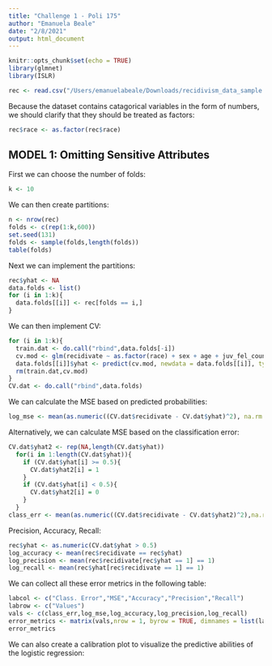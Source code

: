 ```yaml
---
title: "Challenge 1 - Poli 175"
author: "Emanuela Beale"
date: "2/8/2021"
output: html_document
---
```


```r
knitr::opts_chunk$set(echo = TRUE)
library(glmnet)
library(ISLR)
```

```r
rec <- read.csv("/Users/emanuelabeale/Downloads/recidivism_data_sample.csv")
```

Because the dataset contains catagorical variables in the form of numbers, we should clarify that they should be treated as factors:
```r
rec$race <- as.factor(rec$race)
```

## MODEL 1: Omitting Sensitive Attributes
First we can choose the number of folds:
```r
k <- 10
```

We can then create partitions:
```r
n <- nrow(rec)
folds <- c(rep(1:k,600))
set.seed(131)
folds <- sample(folds,length(folds))
table(folds)
```

Next we can implement the partitions:
```r
rec$yhat <- NA
data.folds <- list()
for (i in 1:k){
  data.folds[[i]] <- rec[folds == i,]
}
```

We can then implement CV:
```r
for (i in 1:k){
  train.dat <- do.call("rbind",data.folds[-i])
  cv.mod <- glm(recidivate ~ as.factor(race) + sex + age + juv_fel_count + juv_misd_count + priors_count + charge_degree + charge_name, family = binomial(link="logit"), data = train.dat)
  data.folds[[i]]$yhat <- predict(cv.mod, newdata = data.folds[[i]], type = "response")
  rm(train.dat,cv.mod)
}
CV.dat <- do.call("rbind",data.folds)
```

We can calculate the MSE based on predicted probabilities:
```r
log_mse <- mean(as.numeric((CV.dat$recidivate - CV.dat$yhat)^2), na.rm = TRUE)
```

Alternatively, we can calculate MSE based on the classification error:
```r
CV.dat$yhat2 <- rep(NA,length(CV.dat$yhat))
  for(i in 1:length(CV.dat$yhat)){
    if (CV.dat$yhat[i] >= 0.5){
      CV.dat$yhat2[i] = 1
    }
    if (CV.dat$yhat[i] < 0.5){
      CV.dat$yhat2[i] = 0
    }
  }
class_err <- mean(as.numeric((CV.dat$recidivate - CV.dat$yhat2)^2),na.rm=TRUE)
```

Precision, Accuracy, Recall:
```r
rec$yhat <- as.numeric(CV.dat$yhat > 0.5)
log_accuracy <- mean(rec$recidivate == rec$yhat)
log_precision <- mean(rec$recidivate[rec$yhat == 1] == 1)
log_recall <- mean(rec$yhat[rec$recidivate == 1] == 1)
```

We can collect all these error metrics in the following table:
```r
labcol <- c("Class. Error","MSE","Accuracy","Precision","Recall")
labrow <- c("Values")
vals <- c(class_err,log_mse,log_accuracy,log_precision,log_recall)
error_metrics <- matrix(vals,nrow = 1, byrow = TRUE, dimnames = list(labrow,labcol))
error_metrics
```

We can also create a calibration plot to visualize the predictive abilities of the logistic regression:
```r

```

